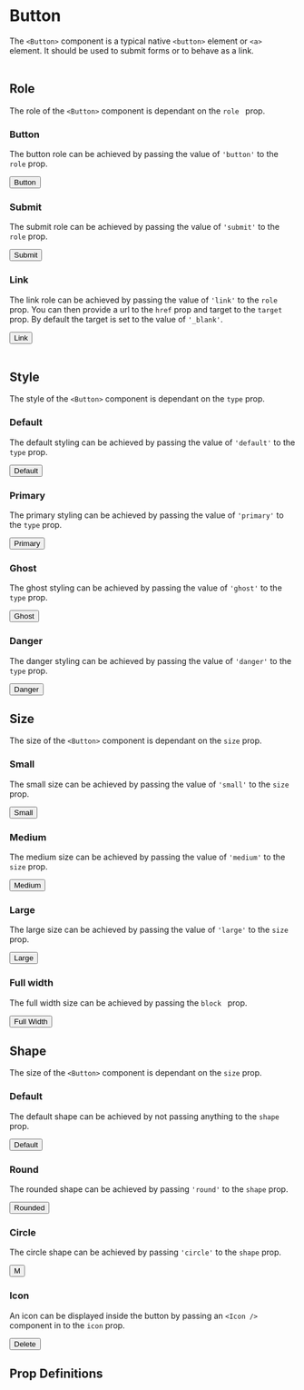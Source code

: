 
<Meta title="Components/Button" component={Button} />

# Button

The `<Button>` component is a typical native `<button>` element or `<a>` element. It should be used to submit forms or to behave as a link.
<br />
<br />

## Role

The role of the `<Button>` component is dependant on the `role ` prop.
<br/>

### Button
The button role can be achieved by passing the value of `'button'` to the `role` prop.

<Canvas>
  <Story name="Role/Button">
    <Button role="button">Button</Button>
  </Story>
</Canvas>

### Submit
The submit role can be achieved by passing the value of `'submit'` to the `role` prop.

<Canvas>
  <Story name="Role/Submit">
    <Button role="submit">Submit</Button>
  </Story>
</Canvas>


### Link
The link role can be achieved by passing the value of `'link'` to the `role` prop. You can then provide a url to the `href` prop and target to the `target` prop. By default the target is set to the value of `'_blank'`.

<Canvas>
  <Story name="Role/Link">
    <Button role="link" href="https://dillonschultz.design">Link</Button>
  </Story>
</Canvas>

<br />
<br />

## Style

The style of the `<Button>` component is dependant on the `type` prop.
<br/>

### Default
The default styling can be achieved by passing the value of `'default'` to the `type` prop.

<Canvas>
  <Story name="Style/Default">
    <Button type="default">Default</Button>
  </Story>
</Canvas>

### Primary
The primary styling can be achieved by passing the value of `'primary'` to the `type` prop.

<Canvas>
  <Story name="Style/Primary">
    <Button type="primary">Primary</Button>
  </Story>
</Canvas>

### Ghost
The ghost styling can be achieved by passing the value of `'ghost'` to the `type` prop.

<Canvas>
  <Story name="Style/Ghost">
    <Button type="ghost">Ghost</Button>
  </Story>
</Canvas>

### Danger
The danger styling can be achieved by passing the value of `'danger'` to the `type` prop.

<Canvas>
  <Story name="Style/Danger">
    <Button type="danger">Danger</Button>
  </Story>
</Canvas>

## Size

The size of the `<Button>` component is dependant on the `size` prop.
<br/>

### Small
The small size can be achieved by passing the value of `'small'` to the `size` prop.

<Canvas>
  <Story name="Size/Small">
    <Button size="small">Small</Button>
  </Story>
</Canvas>

### Medium
The medium size can be achieved by passing the value of `'medium'` to the `size` prop.

<Canvas>
  <Story name="Size/Medium">
    <Button size="medium">Medium</Button>
  </Story>
</Canvas>

### Large
The large size can be achieved by passing the value of `'large'` to the `size` prop.

<Canvas>
  <Story name="Size/Large">
    <Button size="large">Large</Button>
  </Story>
</Canvas>

### Full width
The full width size can be achieved by passing the `block ` prop.

<Canvas>
  <Story name="Size/Full Width">
    <Button type="primary" block>Full Width</Button>
  </Story>
</Canvas>

## Shape

The size of the `<Button>` component is dependant on the `size` prop.
<br/>

### Default
The default shape can be achieved by not passing anything to the `shape` prop.

<Canvas>
  <Story name="Shape/Default">
    <Button>Default</Button>
  </Story>
</Canvas>

### Round
The rounded shape can be achieved by passing `'round'` to the `shape` prop.

<Canvas>
  <Story name="Shape/Round">
    <Button shape="round">Rounded</Button>
  </Story>
</Canvas>

### Circle
The circle shape can be achieved by passing `'circle'` to the `shape` prop.

<Canvas>
  <Story name="Shape/Circle">
    <Button shape="circle">M</Button>
  </Story>
</Canvas>

### Icon
An icon can be displayed inside the button by passing an `<Icon />` component in to the `icon` prop.

<Canvas>
  <Story name="Icon">
    <Button type="danger" role="button" size="large" icon={{name: 'delete', size: 24, color: 'gray0'}}>Delete</Button>
  </Story>
</Canvas>

## Prop Definitions

<ArgsTable of={Button} />

